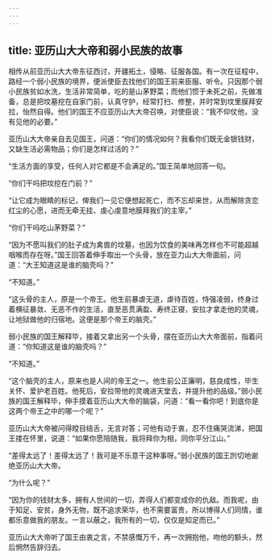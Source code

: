 ```yaml
---
---
---
```

title: 亚历山大大帝和弱小民族的故事
---




相传从前亚历山大大帝东征西讨，开疆拓土，侵略、征服各国。有一次在征程中，路经一个弱小民族的境界，便派使臣去找他们的国王前来臣服、听令。只因那个弱小民族贫如水洗，生活非常简单，吃的是山茅野菜；而他们惯于未死之前，先做准备，总是把坟墓挖在自家门前，认真守护，经常打扫、修整，并时常到坟里膜拜安拉，怡然自得。他们的国王不应亚历山大大帝召唤，对使臣说：“我不仰仗他，没有见他的必要。”

亚历山大大帝亲自去见国王，问道：“你们的情况如何？我看你们既无金银钱财，又缺生活必需物品；你们是怎样过活的？”

“生活方面的享受，任何人对它都是不会满足的。”国王简单地回答一句。

“你们干吗把坟挖在门前？”

“让它成为眼睛的标记，俾我们一见它便想起死亡，而不忘却来世，从而解除贪恋红尘的心愿，进而无牵无挂、虔心虔意地膜拜我们的主宰。”

“你们干吗吃山茅野菜？”

“因为不愿叫我们的肚子成为禽兽的坟墓，也因为饮食的美味再怎样也不可能超越咽喉而存在呀。”国王回答着伸手取出一个头骨，放在亚力山大大帝面前，问道：“大王知道这是谁的脑壳吗？”

“不知道。”

“这头骨的主人，原是一个帝王。他生前暴虐无道，虐待百姓，恃强凌弱，终身过着横征暴敛、无恶不作的生活，直至恶贯满盈、寿终正寝，安拉才拿走他的灵魂，让地狱做他的归宿地。这便是那个帝王的脑壳。”

弱小民族的国王解释毕，接着又拿出另一个头骨，摆在亚历山大大帝面前，指着问道：“你知道这是谁的脑壳吗？”

“不知道。”

“这个脑壳的主人，原来也是人间的帝王之一。他生前公正廉明，慈良成性，毕生关怀、爱护老百姓。他死后，安拉带他的灵魂进天堂去，并提升他的品级。”弱小民族的国王解释毕，伸手摸着亚历山大大帝的脑袋，问道：“看一看你吧！到底你是这两个帝王之中的哪一个呢？”

亚历山大大帝被问得瞠目结舌，无言对答；可他有动于衷，忍不住痛哭流涕，把国王搂在怀里，说道：“如果你愿陪随我，我将拜你为相，同你平分江山。”

“差得太远了！差得太远了！我可是不乐意干这种事呀。”弱小民族的国王剀切地谢绝亚历山大大帝。

“为什么呢？”

“因为你的钱财太多，拥有人世间的一切，弄得人们都变成你的仇敌。而我呢，由于知足、安贫，身外无物，既不追求荣华，也不需要富贵，所以博得人们同情，谁都乐意做我的朋友。一言以蔽之，我所有的一切，仅仅是知足而已。”

亚历山大大帝听了国王由衷之言，不禁感慨万千，再一次拥抱他，吻他的额头，然后惘然告辞归去。